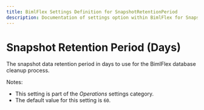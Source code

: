 ```yaml
---
title: BimlFlex Settings Definition for SnapshotRetentionPeriod
description: Documentation of settings option within BimlFlex for SnapshotRetentionPeriod
---
```

<head>
  <meta name="varigenceProduct" content="BimlFlex"></meta>
  <meta name="varigenceArticleType" content="Reference"></meta>
</head>

# Snapshot Retention Period (Days)

The snapshot data retention period in days to use for the BimlFlex database cleanup process.

Notes:

* This setting is part of the *Operations* settings category.
* The default value for this setting is `60`.
